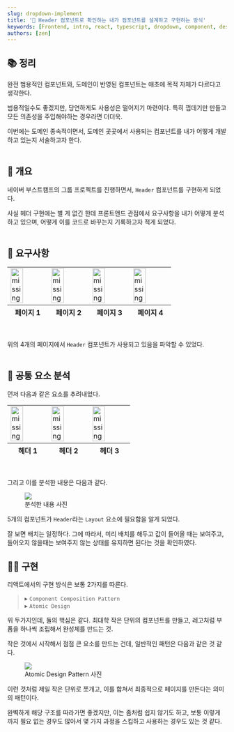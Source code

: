 ```yaml
---
slug: dropdown-implement
title: '🎨 Header 컴포넌트로 확인하는 내가 컴포넌트를 설계하고 구현하는 방식'
keywords: [Frontend, intro, react, typescript, dropdown, component, design]
authors: [zen]
---
```


## 📚 정리

완전 범용적인 컴포넌트와, 도메인이 반영된 컴포넌트는 애초에 목적 자체가 다르다고 생각한다.<br/>

범용적일수도 좋겠지만, 당연하게도 사용성은 떨어지기 마련이다. 특히 껍데기만 만들고 모든 의존성을 주입해야하는 경우라면 더더욱. <br/>

이번에는 도메인 종속적이면서, 도메인 곳곳에서 사용되는 컴포넌트를 내가 어떻게 개발하고 있는지 서술하고자 한다.<br/><br/>

## 🔬 개요

네이버 부스트캠프의 그룹 프로젝트를 진행하면서, `Header` 컴포넌트를 구현하게 되었다. <br/>

사실 헤더 구현에는 별 게 없긴 한데 프론트앤드 관점에서 요구사항을 내가 어떻게 분석하고 있으며, 어떻게 이를 코드로 바꾸는지 기록하고자 적게 되었다. <br/><br/>

## 🤔 요구사항


<table style={{marginLeft: 'auto', marginRight:'auto'}}>
  <tbody>
  <tr>
    <td><img src={img1} alt="missing" width='60%' style={{marginLeft: 'auto', marginRight:'auto'}}/></td>
    <td><img src={img2} alt="missing" width='60%' style={{marginLeft: 'auto', marginRight:'auto'}}/></td>
    <td><img src={img3} alt="missing" width='60%' style={{marginLeft: 'auto', marginRight:'auto'}}/></td>
    <td><img src={img8} alt="missing" width='60%' style={{marginLeft: 'auto', marginRight:'auto'}}/></td>
  </tr>
  </tbody>
  <tfoot>
  <tr>
    <th>페이지 1</th>
    <th>페이지 2</th>
    <th>페이지 3</th>
    <th>페이지 4</th>
  </tr>
  </tfoot>
</table>

<br/>

위의 4개의 페이지에서 `Header` 컴포넌트가 사용되고 있음을 파악할 수 있었다. <br/><br/>

## 🤔 공통 요소 분석

먼저 다음과 같은 요소를 추려내었다.<br/>


<table style={{marginLeft: 'auto', marginRight:'auto'}}>
  <tbody>
  <tr>
    <td><img src={img4} alt="missing" width='60%' style={{marginLeft: 'auto', marginRight:'auto'}}/></td>
    <td><img src={img5} alt="missing" width='60%' style={{marginLeft: 'auto', marginRight:'auto'}}/></td>
    <td><img src={img9} alt="missing" width='60%' style={{marginLeft: 'auto', marginRight:'auto'}}/></td>
  </tr>
  </tbody>
  <tfoot>
  <tr>
    <th>헤더 1</th>
    <th>헤더 2</th>
    <th>헤더 3</th>
  </tr>
  </tfoot>
</table>

<br/>

그리고 이를 분석한 내용은 다음과 같다. <br/>


<figure>
  <img src={img6}/>
  <figcaption>분석한 내용 사진</figcaption>
</figure>

5개의 컴포넌트가 `Header`라는 `Layout` 요소에 필요함을 알게 되었다.<br/>

잘 보면 배치는 일정하다. 그에 따라서, 미리 배치를 해두고 값이 들어올 때는 보여주고, 들어오지 않을때는 보여주지 않는 상태를 유지하면 된다는 것을 확인하였다.<br/>

## 🧑‍💻 구현

리액트에서의 구현 방식은 보통 2가지를 따른다.<br/>

> ▸ `Component Composition Pattern`<br/>
> ▸ `Atomic Design`<br/>

위 두가지인데, 둘의 핵심은 같다. 최대학 작은 단위의 컴포넌트를 만들고, 레고처럼 부품을 하나씩 조립해서 완성체를 만드는 것.<br/>

작은 것에서 시작해서 점점 큰 요소를 만드는 건데, 일반적인 패턴은 다음과 같은 것 같다.<br/>


<figure>
  <img src={img7}/>
  <figcaption>Atomic Design Pattern 사진</figcaption>
</figure>

이런 것처럼 제일 작은 단위로 쪼개고, 이를 합쳐서 최종적으로 페이지를 만든다는 의미의 패턴이다.<br/>

완벽하게 해당 구조를 따라가면 좋겠지만, 이는 좀처럼 쉽지 않기도 하고, 보통 이렇게 까지 필요 없는 경우도 많아서 몇 가지 과정을 스킵하고 사용하는 경우도 있는 것 같다. <br/>


